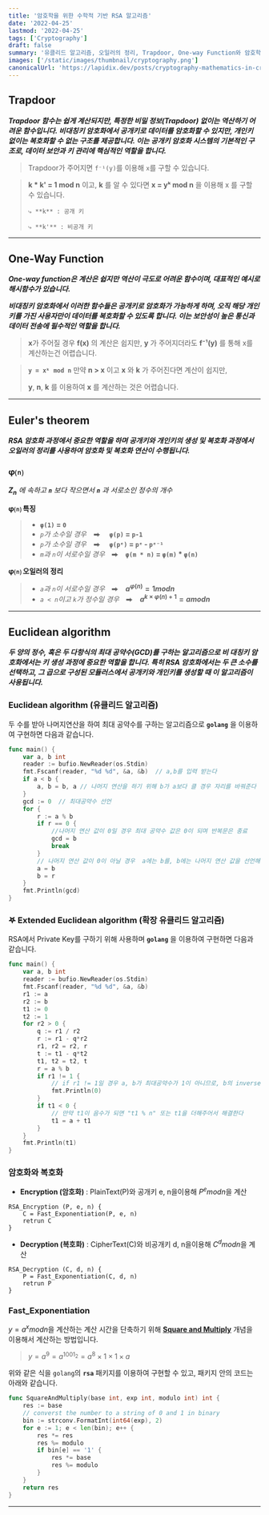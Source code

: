 ```yaml
---
title: '암호학을 위한 수학적 기반 RSA 알고리즘'
date: '2022-04-25'
lastmod: '2022-04-25'
tags: ['Cryptography']
draft: false
summary: '유클리드 알고리즘, 오일러의 정리, Trapdoor, One-way Function와 암호학'
images: ['/static/images/thumbnail/cryptography.png']
canonicalUrl: 'https://lapidix.dev/posts/cryptography-mathematics-in-cryptography'
---
```


## Trapdoor

**_Trapdoor 함수는 쉽게 계산되지만, 특정한 비밀 정보(Trapdoor) 없이는 역산하기 어려운 함수입니다.
비대칭키 암호화에서 공개키로 데이터를 암호화할 수 있지만, 개인키 없이는 복호화할 수 없는 구조를 제공합니다. 이는 공개키 암호화 시스템의 기본적인 구조로, 데이터 보안과 키 관리에 핵심적인 역할을 합니다._**

> Trapdoor가 주어지면 `f⁻¹(y)`를 이용해 `x`를 구할 수 있습니다.

> **k \* k' = 1 mod n** 이고, **k** 를 알 수 있다면 **x = yᵏ mod n** 을 이용해 x 를 구할 수 있습니다.
>
>     ⤷ **k** : 공개 키
>
>     ⤷ **k'** : 비공개 키

---

## One-Way Function

**_One-way function은 계산은 쉽지만 역산이 극도로 어려운 함수이며, 대표적인 예시로 해시함수가 있습니다._**

**_비대칭키 암호화에서 이러한 함수들은 공개키로 암호화가 가능하게 하며, 오직 해당 개인키를 가진 사용자만이 데이터를 복호화할 수 있도록 합니다. 이는 보안성이 높은 통신과 데이터 전송에 필수적인 역할을 합니다._**

> **x**가 주어질 경우 **f(x)** 의 계산은 쉽지만, **y** 가 주어지더라도 **f⁻¹(y)** 를 통해 x를 계산하는건 어렵습니다.

> **`y = xᵏ mod n`** 만약 **n > x** 이고 **x** 와 **k** 가 주어진다면 계산이 쉽지만,
>
> **y**, **n**, **k** 를 이용하여 **x** 를 계산하는 것은 어렵습니다.

---

## Euler's theorem

**_RSA 암호화 과정에서 중요한 역할을 하며 공개키와 개인키의 생성 및 복호화 과정에서 오일러의 정리를 사용하여 암호화 및 복호화 연산이 수행됩니다._**

### φ⒩

_**Z<sub>n</sub>** 에 속하고 **`n`** 보다 작으면서 **`n`** 과 서로소인 정수의 개수_

**φ⒩ 특징**

> - **`φ(1)` = `0`**
> - *`p`가 소수일 경우* ⮕  **`φ(p)` = `p-1`**
> - *`p`가 소수일 경우* ⮕  **`φ(pᵉ)` = `pᵉ` - `pᵉ⁻¹`**
> - *`m`과 `n`이 서로수일 경우*   ⮕ **`φ(m * n)` = `φ(m)` \* `φ(n)`**

**φ⒩ 오일러의 정리**

> - *`a`과 `n`이 서로수일 경우*   ⮕ **$a^{φ(n)} = 1  mod  n$**
> - *`a < n`이고 `k`가 정수일 경우*   ⮕ **$a^{k × φ(n)+1} = a  mod  n$**

---

## Euclidean algorithm

**_두 양의 정수, 혹은 두 다항식의 최대 공약수(GCD)를 구하는 알고리즘으로 비 대칭키 암호화에서는 키 생성 과정에 중요한 역할을 합니다. 특히 RSA 암호화에서는 두 큰 소수를 선택하고, 그 곱으로 구성된 모듈러스에서 공개키와 개인키를 생성할 때 이 알고리즘이 사용됩니다._**

### Euclidean algorithm (유클리드 알고리즘)

두 수를 받아 나머지연산을 하여 최대 공약수를 구하는 알고리즘으로 **`golang`** 을 이용하여 구현하면 다음과 같습니다.

```go
func main() {
	var a, b int
	reader := bufio.NewReader(os.Stdin)
	fmt.Fscanf(reader, "%d %d", &a, &b)  // a,b를 입력 받는다
	if a < b {
		a, b = b, a // 나머지 연산을 하기 위해 b가 a보다 클 경우 자리를 바꿔준다
	}
	gcd := 0  // 최대공약수 선언
	for {
		r := a % b
		if r == 0 {
        	//나머지 연산 값이 0일 경우 최대 공약수 값은 0이 되며 반복문은 종료
			gcd = b
			break
		}
        // 나머지 연산 값이 0이 아닐 경우  a에는 b를, b에는 나머지 연산 값을 선언해서 반복
		a = b
		b = r
	}
	fmt.Println(gcd)
}

```

### 𖤐 Extended Euclidean algorithm (확장 유클리드 알고리즘)

RSA에서 Private Key를 구하기 위해 사용하며
**`golang`** 을 이용하여 구현하면 다음과 같습니다.

```go
func main() {
	var a, b int
	reader := bufio.NewReader(os.Stdin)
	fmt.Fscanf(reader, "%d %d", &a, &b)
	r1 := a
	r2 := b
	t1 := 0
	t2 := 1
	for r2 > 0 {
		q := r1 / r2
		r := r1 - q*r2
		r1, r2 = r2, r
		t := t1 - q*t2
		t1, t2 = t2, t
		r = a % b
		if r1 != 1 {
        	// if r1 != 1일 경우 a, b가 최대공약수가 1이 아니므로, b의 inverse는 존재하지 않는다
			fmt.Println(0)
		}
		if t1 < 0 {
        	// 만약 t1이 음수가 되면 "t1 % n" 또는 t1을 더해주어서 해결한다
			t1 = a + t1
		}
	}
	fmt.Println(t1)
}
```

### 암호화와 복호화

- **Encryption (암호화)** : PlainText(P)와 공개키 e, n을이용해 $P^e mod n$을 계산

```
RSA_Encryption (P, e, n) {
	C = Fast_Exponentiation(P, e, n)
    retrun C
}
```

- **Decryption (복호화)** : CipherText(C)와 비공개키 d, n을이용해 $C^d mod n$을 계산

```
RSA_Decryption (C, d, n) {
	P = Fast_Exponentiation(C, d, n)
    retrun P
}
```

### Fast_Exponentiation

$y= a^x mod n$을 계산하는 계산 시간을 단축하기 위해 <u>**Square and Multiply**</u> 개념을 이용해서 계산하는 방법입니다.

> $y= a^9 = a^{1001_2} = a^8 × 1 × 1 × a$

위와 같은 식을 `golang`의 **`rsa`** 패키지를 이용하여 구현할 수 있고, 패키지 안의 코드는 아래와 같습니다.

```go
func SquareAndMultiply(base int, exp int, modulo int) int {
	res := base
	// converst the number to a string of 0 and 1 in binary
	bin := strconv.FormatInt(int64(exp), 2)
	for e := 1; e < len(bin); e++ {
		res *= res
		res %= modulo
		if bin[e] == '1' {
			res *= base
			res %= modulo
		}
	}
	return res
}

```

---
